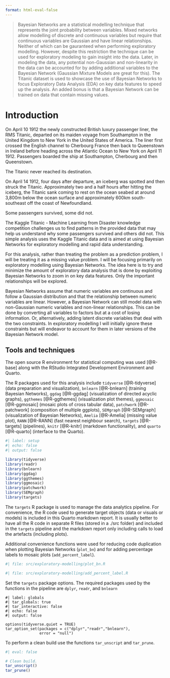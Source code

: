 ```yaml
---
format: html-eval-false
---
```


> Bayesian Networks are a statistical modelling technique that represents the joint probability between variables. Mixed networks allow modelling of discrete and continuous variables but require that continuous variables are Gaussian and have linear relationships. Neither of which can be gauranteed when performing exploratory modelling. However, despite this restriction the technique can be used for exploratory modeling to gain insight into the data. Later, in modeling the data, any potential non-Gaussian and non-linearity in the data can be accounted for by adding additional variables to the Bayesian Network (Gaussian Mixture Models are great for this). The Titanic dataset is used to showcase the use of Bayesian Networks to focus Exploratory Data Analysis (EDA) on key data features to speed up the analysis. An added bonus is that a Bayesian Network can be trained on data that contain missing values.

# Introduction

On April 10 1912 the newly constructed British luxury passenger liner, the RMS Titanic, departed on its maiden voyage from Southampton in the United Kingdom to New York in the United States of America. The liner first crossed the English channel to Cherbourg France then back to Queenstown in Ireland before heading across the Atlantic Ocean to New York on April 11 1912. Passengers boarded the ship at Southampton, Cherbourg and then Queenstown.

The Titanic never reached its destination.

On April 14 1912, four days after departure, an iceberg was spotted and then struck the Titanic. Approximately two and a half hours after hitting the iceberg, the Titanic sank coming to rest on the ocean seabed at around 3,800m below the ocean surface and approximately 600km south-southeast off the coast of Newfoundland.

Some passengers survived, some did not.

The Kaggle Titanic - Machine Learning from Disaster knowledge competition challenges us to find patterns in the provided data that may help us understand why some passengers survived and others did not. This simple analysis uses the Kaggle Titanic data and is aimed at using Bayesian Networks for exploratory modelling and rapid data understanding.

For this analysis, rather than treating the problem as a prediction problem, I will be treating it as a missing value problem. I will be focusing primarily on exploratory modelling using Bayesian Networks. The idea here is to try and minimize the amount of exploratory data analysis that is done by exploiting Bayesian Networks to zoom in on key data features. Only the important relationships will be explored.

Bayesian Networks assume that numeric variables are continuous and follow a Gaussian distribution and that the relationship between numeric variables are linear. However, a Bayesian Network can still model data with non-Gaussian numeric variables and non-linear relationships. This can be done by converting all variables to factors but at a cost of losing information. Or, alternatively, adding latent discrete variables that deal with the two constraints. In exploratory modelling I will initially ignore these constraints but will endeavor to account for them in later versions of the Bayesian Network model.

## Tools and techniques

The open source R environment for statistical computing was used [@R-base] along with the RStudio Integrated Development Environment and Quarto.

The R packages used for this analysis include `tidyverse` [@R-tidyverse] (data preparation and visualization), `bnlearn` [@R-bnlearn] (training Bayesian Networks), `ggdag` [@R-ggdag] (visualization of directed acyclic graphs), `ggthemes` [@R-ggthemes] (visualization plot themes), `ggmosaic` [@R-ggmosaic] (mosaic plots of cross tabular data), `patchwork` [@R-patchwork] (composition of multiple ggplots), `SEMgraph` [@R-SEMgraph] (visualization of Bayesian Networks), `Amelia` [@R-Amelia] (missing value plot), `RANN` [@R-RANN] (fast nearest neighbour search), `targets` [@R-targets] (pipelines), `knitr` [@R-knitr] (markdown functionality), and `quarto` [@R-quarto] (interface to the Quarto).

```r
#| label: setup
#| echo: false
#| output: false

library(tidyverse)
library(readr)
library(bnlearn)
library(ggdag)
library(ggthemes)
library(ggmosaic)
library(patchwork)
library(SEMgraph)
library(targets)
```

The `targets` R package is used to manage the data analytics pipeline. For convenience, the R code used to generate target objects (data or visuals or models) is included in this Quarto markdown report. It is usually better to have all the R code in separate R files (stored in a ./src folder) and included in the `targets` pipeline and the markdown report only including calls to load the artefacts (including plots).

Additional convenience functions were used for reducing code duplication when plotting Bayesian Networks (`plot_bn`) and for adding percentage labels to mosaic plots (`add_percent_label`).

```r
#| file: src/exploratory-modelling/plot_bn.R
```

```r
#| file: src/exploratory-modelling/add_percent_label.R
```

Set the `targets` package options. The required packages used by the functions in the pipeline are `dplyr`, `readr`, and `bnlearn`

```targets
#| label: globals
#| tar_globals: true
#| tar_interactive: false
#| echo: false
#| output: false

options(tidyverse.quiet = TRUE)
tar_option_set(packages = c("dplyr","readr","bnlearn"),
               error = "null")
```

To perform a clean build use the functions `tar_unscript` and `tar_prune`.

```r
#| eval: false

# Clean build.
tar_unscript()
tar_prune()
```
